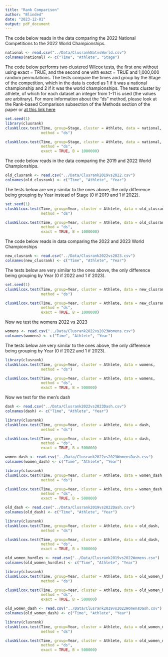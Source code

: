 ```yaml
---
title: "Rank Comparison"
author: "Blinded"
date: "2023-12-01"
output: pdf_document
---
```


The code below reads in the data comparing the 2022 National Competitions to the
2022 World Championships.
```r
national <- read.csv("../Data/ClusrankNatvsWorld.csv")
colnames(national) <- c("Time", "Athlete", "Stage")
```


The code below performs two clustered Wilcox tests, the first one without using
exact = TRUE, and the second one with exact = TRUE and 1,000,000 random
permutations. The tests compare the times and group by the Stage of the
competition, which in the data is coded as 1 if it was a national championship
and 2 if it was the world championships. The tests cluster by athlete, of which
for each dataset an integer from 1-11 is used (the values are arbitrary).
For more information about the "ds" method, please look at the Rank-based
Comparison subsection of the Methods section of the paper or
[at this link here](https://www.jstatsoft.org/article/view/v096i06.)  

```r
set.seed(1)
library(clusrank)
clusWilcox.test(Time, group=Stage, cluster = Athlete, data = national,
                method = "ds")

clusWilcox.test(Time, group=Stage, cluster = Athlete, data = national,
                method = "ds",
                exact = TRUE, B = 1000000)
```

The code below reads in the data comparing the 2019 and 2022 World Championships.
```r
old_clusrank <- read.csv("../Data/Clusrank2019vs2022.csv")
colnames(old_clusrank) <- c("Time", "Athlete", "Year")
```


The tests below are very similar to the ones above, the only difference being
grouping by Year instead of Stage (0 if 2019 and 1 if 2022).
```r
set.seed(1)
clusWilcox.test(Time, group=Year, cluster = Athlete, data = old_clusrank,
                method = "ds")

clusWilcox.test(Time, group=Year, cluster = Athlete, data = old_clusrank,
                method = "ds",
                exact = TRUE, B = 1000000)
```


The code below reads in data comparing the 2022 and 2023 World Championships
```r
new_clusrank <- read.csv("../Data/Clusrank2022vs2023.csv")
colnames(new_clusrank) <- c("Time", "Athlete", "Year")
```


The tests below are very similar to the ones above, the only difference being
grouping by Year (0 if 2022 and 1 if 2023).
```r
set.seed(1)
clusWilcox.test(Time, group=Year, cluster = Athlete, data = new_clusrank,
                method = "ds")

clusWilcox.test(Time, group=Year, cluster = Athlete, data = new_clusrank,
                method = "ds",
                exact = TRUE, B = 1000000)
```

Now we test the womens 2022 vs 2023
```r
womens <- read.csv("../Data/Clusrank2022vs2023Womens.csv")
colnames(womens) <- c("Time", "Athlete", "Year")
```

The tests below are very similar to the ones above, the only difference being
grouping by Year (0 if 2022 and 1 if 2023).
```r
library(clusrank)
clusWilcox.test(Time, group=Year, cluster = Athlete, data = womens,
                method = "ds")

clusWilcox.test(Time, group=Year, cluster = Athlete, data = womens,
                method = "ds",
                exact = TRUE, B = 500000)
```

Now we test for the men's dash
```r
dash <- read.csv("../Data/Clusrank2022vs2023Dash.csv")
colnames(dash) <- c("Time", "Athlete", "Year")
```

```r
library(clusrank)
clusWilcox.test(Time, group=Year, cluster = Athlete, data = dash,
                method = "ds")

clusWilcox.test(Time, group=Year, cluster = Athlete, data = dash,
                method = "ds",
                exact = TRUE, B = 500000)
```
```r
women_dash <- read.csv("../Data/Clusrank2022vs2023WomensDash.csv")
colnames(women_dash) <- c("Time", "Athlete", "Year")
```

```r
library(clusrank)
clusWilcox.test(Time, group=Year, cluster = Athlete, data = women_dash,
                method = "ds")

clusWilcox.test(Time, group=Year, cluster = Athlete, data = women_dash,
                method = "ds",
                exact = TRUE, B = 500000)
```
```r
old_dash <- read.csv("../Data/Clusrank2019vs2022Dash.csv")
colnames(old_dash) <- c("Time", "Athlete", "Year")
```

```r
library(clusrank)
clusWilcox.test(Time, group=Year, cluster = Athlete, data = old_dash,
                method = "ds")

clusWilcox.test(Time, group=Year, cluster = Athlete, data = old_dash,
                method = "ds",
                exact = TRUE, B = 500000)
```
```r
old_women_hurdles <- read.csv("../Data/Clusrank2019vs2022Womens.csv")
colnames(old_women_hurdles) <- c("Time", "Athlete", "Year")
```

```r
library(clusrank)
clusWilcox.test(Time, group=Year, cluster = Athlete, data = old_women_hurdles,
                method = "ds")

clusWilcox.test(Time, group=Year, cluster = Athlete, data = old_women_hurdles,
                method = "ds",
                exact = TRUE, B = 500000)
```
```r
old_women_dash <- read.csv("../Data/Clusrank2019vs2022WomensDash.csv")
colnames(old_women_dash) <- c("Time", "Athlete", "Year")
```

```r
library(clusrank)
clusWilcox.test(Time, group=Year, cluster = Athlete, data = old_women_dash,
                method = "ds")

clusWilcox.test(Time, group=Year, cluster = Athlete, data = old_women_dash,
                method = "ds",
                exact = TRUE, B = 500000)
```

